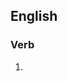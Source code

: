 ==English==

===Verb===
{{head|en|present participle}}

# {{present participle of|timetable|lang=en|nocat=1}}